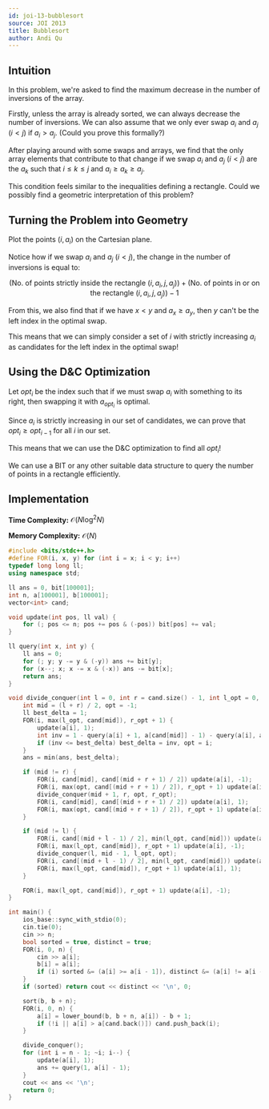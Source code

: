 ---
id: joi-13-bubblesort
source: JOI 2013
title: Bubblesort
author: Andi Qu
---

## Intuition

In this problem, we're asked to find the maximum decrease in the number of
inversions of the array.

Firstly, unless the array is already sorted, we can always decrease the number
of inversions. We can also assume that we only ever swap $a_i$ and $a_j$
($i < j$) if $a_i > a_j$. (Could you prove this formally?)

After playing around with some swaps and arrays, we find that the only array
elements that contribute to that change if we swap $a_i$ and $a_j$ ($i < j$) are
the $a_k$ such that $i \leq k \leq j$ and $a_i \geq a_k \geq a_j$.

This condition feels similar to the inequalities defining a rectangle. Could we
possibly find a geometric interpretation of this problem?

## Turning the Problem into Geometry

Plot the points $(i, a_i)$ on the Cartesian plane.

Notice how if we swap $a_i$ and $a_j$ ($i < j$), the change in the number of
inversions is equal to:

$$
(\text{No. of points strictly inside the rectangle }(i, a_i, j, a_j)) + (\text{No. of points in or on the rectangle }(i, a_i, j, a_j)) - 1
$$

From this, we also find that if we have $x < y$ and $a_x \geq a_y$, then $y$
can't be the left index in the optimal swap.

This means that we can simply consider a set of $i$ with strictly increasing
$a_i$ as candidates for the left index in the optimal swap!

## Using the D&C Optimization

Let $opt_i$ be the index such that if we must swap $a_i$ with something to its
right, then swapping it with $a_{opt_i}$ is optimal.

Since $a_i$ is strictly increasing in our set of candidates, we can prove that
$opt_i \geq opt_{i - 1}$ for all $i$ in our set.

This means that we can use the D&C optimization to find all $opt_i$!

We can use a BIT or any other suitable data structure to query the number of
points in a rectangle efficiently.

## Implementation

**Time Complexity:** $\mathcal{O}(N \log^2 N)$

**Memory Complexity:** $\mathcal{O}(N)$

```cpp
#include <bits/stdc++.h>
#define FOR(i, x, y) for (int i = x; i < y; i++)
typedef long long ll;
using namespace std;

ll ans = 0, bit[100001];
int n, a[100001], b[100001];
vector<int> cand;

void update(int pos, ll val) {
	for (; pos <= n; pos += pos & (-pos)) bit[pos] += val;
}

ll query(int x, int y) {
	ll ans = 0;
	for (; y; y -= y & (-y)) ans += bit[y];
	for (x--; x; x -= x & (-x)) ans -= bit[x];
	return ans;
}

void divide_conquer(int l = 0, int r = cand.size() - 1, int l_opt = 0, int r_opt = n - 1) {
	int mid = (l + r) / 2, opt = -1;
	ll best_delta = 1;
	FOR(i, max(l_opt, cand[mid]), r_opt + 1) {
		update(a[i], 1);
		int inv = 1 - query(a[i] + 1, a[cand[mid]] - 1) - query(a[i], a[cand[mid]]);
		if (inv <= best_delta) best_delta = inv, opt = i;
	}
	ans = min(ans, best_delta);

	if (mid != r) {
		FOR(i, cand[mid], cand[(mid + r + 1) / 2]) update(a[i], -1);
		FOR(i, max(opt, cand[(mid + r + 1) / 2]), r_opt + 1) update(a[i], -1);
		divide_conquer(mid + 1, r, opt, r_opt);
		FOR(i, cand[mid], cand[(mid + r + 1) / 2]) update(a[i], 1);
		FOR(i, max(opt, cand[(mid + r + 1) / 2]), r_opt + 1) update(a[i], 1);
	}

	if (mid != l) {
		FOR(i, cand[(mid + l - 1) / 2], min(l_opt, cand[mid])) update(a[i], 1);
		FOR(i, max(l_opt, cand[mid]), r_opt + 1) update(a[i], -1);
		divide_conquer(l, mid - 1, l_opt, opt);
		FOR(i, cand[(mid + l - 1) / 2], min(l_opt, cand[mid])) update(a[i], -1);
		FOR(i, max(l_opt, cand[mid]), r_opt + 1) update(a[i], 1);
	}

	FOR(i, max(l_opt, cand[mid]), r_opt + 1) update(a[i], -1);
}

int main() {
	ios_base::sync_with_stdio(0);
	cin.tie(0);
	cin >> n;
	bool sorted = true, distinct = true;
	FOR(i, 0, n) {
		cin >> a[i];
		b[i] = a[i];
		if (i) sorted &= (a[i] >= a[i - 1]), distinct &= (a[i] != a[i - 1]);
	}
	if (sorted) return cout << distinct << '\n', 0;

	sort(b, b + n);
	FOR(i, 0, n) {
		a[i] = lower_bound(b, b + n, a[i]) - b + 1;
		if (!i || a[i] > a[cand.back()]) cand.push_back(i);
	}

	divide_conquer();
	for (int i = n - 1; ~i; i--) {
		update(a[i], 1);
		ans += query(1, a[i] - 1);
	}
	cout << ans << '\n';
	return 0;
}
```
